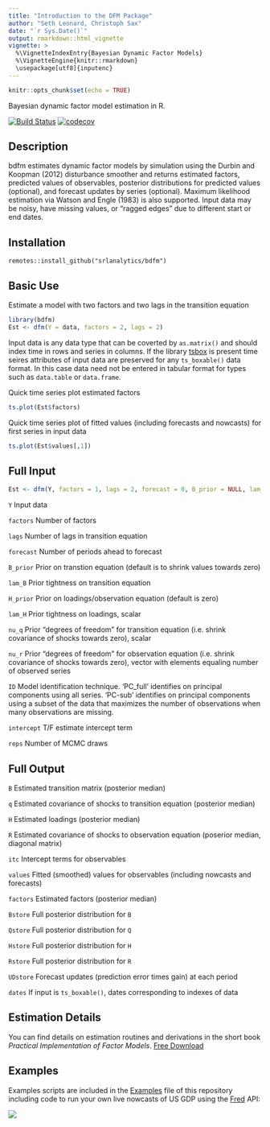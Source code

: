 ```yaml
---
title: "Introduction to the DFM Package"
author: "Seth Leonard, Christoph Sax"
date: "`r Sys.Date()`"
output: rmarkdown::html_vignette
vignette: >
  %\VignetteIndexEntry{Bayesian Dynamic Factor Models}
  %\VignetteEngine{knitr::rmarkdown}
  \usepackage[utf8]{inputenc}
---
```



```r
knitr::opts_chunk$set(echo = TRUE)
```
Bayesian dynamic factor model estimation in R.

[![Build Status](https://travis-ci.org/christophsax/tsbox.svg?branch=master)](https://travis-ci.org/srlanalytics/bdfm)
[![codecov](https://codecov.io/github/srlanalytics/bdfm/branch/master/graphs/badge.svg)](https://codecov.io/github/srlanalytics/bdfm)

## Description

bdfm estimates dynamic factor models by simulation using the Durbin and Koopman (2012) disturbance smoother and returns estimated factors, predicted values of observables, posterior distributions for predicted values (optional), and forecast updates by series (optional). Maximum likelihood estimation via Watson and Engle (1983) is also supported. Input data may be noisy, have missing values, or "ragged edges" due to different start or end dates.

## Installation

```t
remotes::install_github("srlanalytics/bdfm")
```

## Basic Use

Estimate a model with two factors and two lags in the transition equation
```r
library(bdfm)
Est <- dfm(Y = data, factors = 2, lags = 2)
```
Input data is any data type that can be coverted by ```as.matrix() ``` and should index time in rows and series in columns. If the library [tsbox](https://github.com/christophsax/tsbox) is present time seires attributes of input data are preserved for any `ts_boxable()` data format. In this case data need not be entered in tabular format for types such as `data.table` or `data.frame`.

Quick time series plot estimated factors
```r
ts.plot(Est$factors)
```
Quick time series plot of fitted values (including forecasts and nowcasts) for first series in input data
```r
ts.plot(Est$values[,1])
```

## Full Input

```r
Est <- dfm(Y, factors = 1, lags = 2, forecast = 0, B_prior = NULL, lam_B = 0, H_prior = NULL, lam_H = 0, nu_q = 0, nu_r = NULL, ID = 'PC_full', intercept = TRUE, reps = 1000, burn = 500)
```

```Y```           Input data

```factors```     Number of factors

```lags```        Number of lags in transition equation

```forecast```    Number of periods ahead to forecast

```B_prior```     Prior on transtion equation (default is to shrink values towards zero)

```lam_B```       Prior tightness on transition equation

```H_prior```    Prior on loadings/observation equation (default is zero)

```lam_H```      Prior tightness on loadings, scalar

 ```nu_q```      Prior "degrees of freedom" for transition equation (i.e. shrink covariance of shocks towards zero), scalar

```nu_r```       Prior "degrees of freedom" for observation equation (i.e. shrink covariance of shocks towards zero), vector with elements equaling number of observed series

```ID```        Model identification technique. 'PC_full' identifies on principal components using all series. 'PC-sub' identifies on principal components using a subset of the data that maximizes the number of observations when many observations are missing.

```intercept``` T/F estimate intercept term

```reps```      Number of MCMC draws

## Full Output

```B```       Estimated transition matrix (posterior median)

```q```       Estimated covariance of shocks to transition equation (posterior median)

```H```       Estimated loadings (posterior median)

```R```       Estimated covariance of shocks to observation equation (poserior median, diagonal matrix)

```itc```     Intercept terms for observables

```values```  Fitted (smoothed) values for observables (including nowcasts and forecasts)

```factors``` Estimated factors (posterior median)

```Bstore```  Full posterior distribution for ```B```

```Qstore```  Full posterior distribution for ```Q```

```Hstore```  Full posterior distribution for ```H```

```Rstore```  Full posterior distribution for ```R```

```UDstore``` Forecast updates (prediction error times gain) at each period

```dates```   If input is `ts_boxable()`, dates corresponding to indexes of data

## Estimation Details

You can find details on estimation routines and derivations in the short book *Practical Implementation of Factor Models*. [Free Download](http://srlquantitative.com)

## Examples

Examples scripts are included in the [Examples](https://github.com/srlanalytics/bdfm/tree/master/inst/Examples) file of this repository including code to run your own live nowcasts of US GDP using the [Fred](https://fred.stlouisfed.org/) API:

![](https://github.com/srlanalytics/bdfm/blob/master/img/US_GDP.png)


